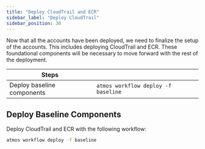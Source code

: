 ```yaml
---
title: "Deploy CloudTrail and ECR"
sidebar_label: "Deploy CloudTrail"
sidebar_position: 30
---
```


Now that all the accounts have been deployed, we need to finalize the setup of the accounts. This includes deploying CloudTrail and ECR. These foundational components will be necessary to move forward with the rest of the deployment.

| Steps                         |                                             |
| ----------------------------- | ------------------------------------------- |
| Deploy baseline components    | `atmos workflow deploy -f baseline`         |

## Deploy Baseline Components

Deploy CloudTrail and ECR with the following workflow:

```bash
atmos workflow deploy -f baseline
```

